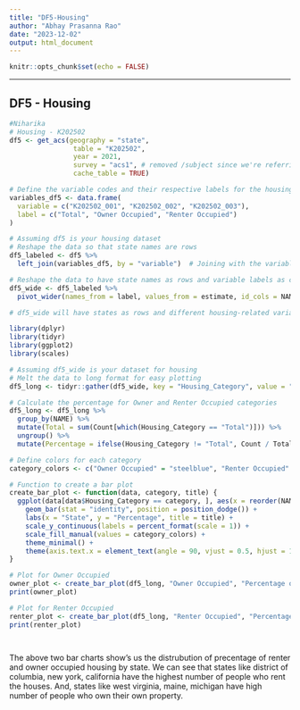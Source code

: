 ```yaml
---
title: "DF5-Housing"
author: "Abhay Prasanna Rao"
date: "2023-12-02"
output: html_document
---
```


```r
knitr::opts_chunk$set(echo = FALSE)
```



------------------------------------------------------------------------

## DF5 - Housing

```r
#Niharika
# Housing - K202502
df5 <- get_acs(geography = "state", 
                table = "K202502", 
                year = 2021, 
                survey = "acs1", # removed /subject since we're referring to a specific table ID
                cache_table = TRUE)

# Define the variable codes and their respective labels for the housing dataset (df5)
variables_df5 <- data.frame(
  variable = c("K202502_001", "K202502_002", "K202502_003"),
  label = c("Total", "Owner Occupied", "Renter Occupied")
)

# Assuming df5 is your housing dataset
# Reshape the data so that state names are rows
df5_labeled <- df5 %>%
  left_join(variables_df5, by = "variable")  # Joining with the variable labels dataframe

# Reshape the data to have state names as rows and variable labels as columns
df5_wide <- df5_labeled %>%
  pivot_wider(names_from = label, values_from = estimate, id_cols = NAME)

# df5_wide will have states as rows and different housing-related variables as columns


```

```r
library(dplyr)
library(tidyr)
library(ggplot2)
library(scales)

# Assuming df5_wide is your dataset for housing
# Melt the data to long format for easy plotting
df5_long <- tidyr::gather(df5_wide, key = "Housing_Category", value = "Count", -NAME)

# Calculate the percentage for Owner and Renter Occupied categories
df5_long <- df5_long %>%
  group_by(NAME) %>%
  mutate(Total = sum(Count[which(Housing_Category == "Total")])) %>%
  ungroup() %>%
  mutate(Percentage = ifelse(Housing_Category != "Total", Count / Total * 100, Count))

# Define colors for each category
category_colors <- c("Owner Occupied" = "steelblue", "Renter Occupied" = "salmon", "Total" = "lightgreen")

# Function to create a bar plot
create_bar_plot <- function(data, category, title) {
  ggplot(data[data$Housing_Category == category, ], aes(x = reorder(NAME, -Percentage), y = Percentage, fill = Housing_Category)) +
    geom_bar(stat = "identity", position = position_dodge()) +
    labs(x = "State", y = "Percentage", title = title) +
    scale_y_continuous(labels = percent_format(scale = 1)) +
    scale_fill_manual(values = category_colors) +
    theme_minimal() +
    theme(axis.text.x = element_text(angle = 90, vjust = 0.5, hjust = 1))
}

# Plot for Owner Occupied
owner_plot <- create_bar_plot(df5_long, "Owner Occupied", "Percentage of Owner Occupied Housing by State")
print(owner_plot)

# Plot for Renter Occupied
renter_plot <- create_bar_plot(df5_long, "Renter Occupied", "Percentage of Renter Occupied Housing by State")
print(renter_plot)




```
The above two bar charts show's us the distrubution of precentage of renter and owner occupied housing by state. We can see that states like district of columbia, new york, california have the highest number of people who rent the houses. And, states like west virginia, maine, michigan have high number of people who own their own property.

